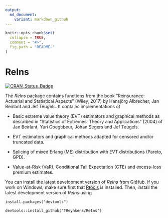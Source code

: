 ```yaml
---
output:
  md_document:
    variant: markdown_github
---
```


<!-- README.md is generated from README.Rmd. Please edit that file -->

```r
knitr::opts_chunk$set(
  collapse = TRUE,
  comment = "#>",
  fig.path = "README-"
)
```

# ReIns

[![CRAN_Status_Badge](https://www.r-pkg.org/badges/version/ReIns)](https://cran.r-project.org/package=ReIns)

The *ReIns* package contains functions from the book "Reinsurance: Actuarial and Statistical Aspects" (Wiley, 2017) by Hansjörg Albrecher, Jan Beirlant and Jef Teugels.
It contains implementations of

* Basic extreme value theory (EVT) estimators and graphical methods as described in "Statistics of Extremes: Theory and Applications" (2004) of Jan Beirlant, Yuri Goegebeur, Johan Segers and Jef Teugels.

* EVT estimators and graphical methods adapted for censored and/or truncated data.

* Splicing of mixed Erlang (ME) distribution with EVT distributions (Pareto, GPD).

* Value-at-Risk (VaR), Conditional Tail Expectation (CTE) and excess-loss premium estimates.

You can install the latest development version of *ReIns* from GitHub. If you work on Windows, make sure first that [Rtools](https://cran.r-project.org/bin/windows/Rtools/) is installed. Then, install the latest development version of *ReIns* using

```
install.packages("devtools")

devtools::install_github("TReynkens/ReIns")
```


